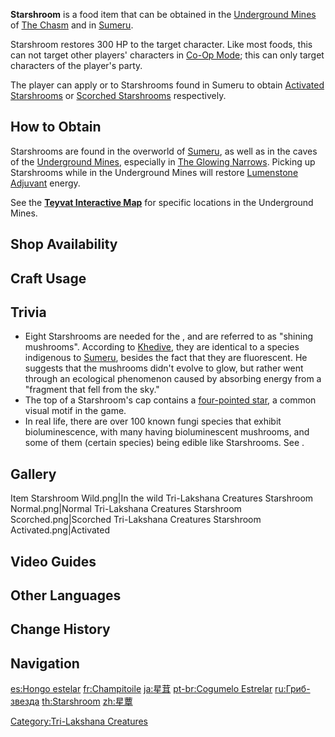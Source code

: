 {{Food Infobox
|id              = 101212
|image           = Item Starshroom.png
|description     = A fungus with a cap that resembles a five-pointed star. It is quite hardy indeed. Once it matures, the center of the cap will split open.
|type            = Recovery Dishes
|effectType      = Healing
|effect          = Restores '''300''' HP.
|eff_att1        = HP Restore
|eff_att2        = HP Restore Fixed
|source1         = Found in the wild
|source2         = {{Sold By|Starshroom}}
|quality         = 0
}}
'''Starshroom''' is a food item that can be obtained in the [[Underground Mines]] of [[The Chasm (Subregion)|The Chasm]] and in [[Sumeru]].

Starshroom restores 300 HP to the target character. Like most foods, this can not target other players' characters in [[Co-Op Mode]]; this can only target characters of the player's party.

The player can apply {{Electro}} or {{Pyro}} to Starshrooms found in Sumeru to obtain [[Activated Starshroom]]s or [[Scorched Starshroom]]s respectively.

==How to Obtain==
Starshrooms are found in the overworld of [[Sumeru]], as well as in the caves of the [[Underground Mines]], especially in [[The Glowing Narrows]]. Picking up Starshrooms while in the Underground Mines will restore [[Lumenstone Adjuvant]] energy.

See the '''[https://webstatic-sea.mihoyo.com/app/ys-map-sea/index.html#/map/9?shown_types=355 Teyvat Interactive Map]''' for specific locations in the Underground Mines.

==Shop Availability==
{{Shop Availability}}

==Craft Usage==
{{Craft Usage}}

==Trivia==
* Eight Starshrooms are needed for the {{Quest|Mycological Investigation in The Chasm}}, and are referred to as "shining mushrooms". According to [[Khedive]], they are identical to a species indigenous to [[Sumeru]], besides the fact that they are fluorescent. He suggests that the mushrooms didn't evolve to glow, but rather went through an ecological phenomenon caused by absorbing energy from a "fragment that fell from the sky."
* The top of a Starshroom's cap contains a [[Symbols in Teyvat#Four-Pointed Star|four-pointed star]], a common visual motif in the game.
* In real life, there are over 100 known fungi species that exhibit bioluminescence, with many having bioluminescent mushrooms, and some of them (certain ''{{w|Armillaria}}'' species) being edible like Starshrooms. See {{w|List of bioluminescent fungus species}}.

==Gallery==
<gallery>
Item Starshroom Wild.png|In the wild
Tri-Lakshana Creatures Starshroom Normal.png|Normal
Tri-Lakshana Creatures Starshroom Scorched.png|Scorched
Tri-Lakshana Creatures Starshroom Activated.png|Activated
</gallery>

==Video Guides==
{{EVT
|video1   = https://youtu.be/6AAcUut2cao
|caption1 = Farm Guide
}}

==Other Languages==
{{Other Languages
|en      = Starshroom
|zhs     = 星蕈
|zhs_rm  = Xīngxùn
|zht     = 星蕈
|zht_rm  = Xīngxùn
|zh_tl   = Star Mushroom
|ja      = 星茸
|ja_rm   = Hoshitake{{Assumed}}
|ja_tl   = Star Mushroom
|ko      = 별 버섯
|ko_tl   = Star Mushroom
|es      = Hongo estelar
|es_tl   = Stellar Mushroom
|fr      = Champitoile
|fr_tl   = Starshroom
|ru      = Гриб-звезда
|ru_tl   = Star Mushroom
|th      = Starshroom
|vi      = Nấm Sao
|vi_tl   = Star Mushroom
|de      = Sternpilz
|de_tl   = Star Mushroom
|id      = Starshroom
|pt      = Cogumelo Estrelar
|pt_tl   = 
|tr      = Yıldız Mantarı
|tr_tl   = 
|it      = Astrofungo
|it_tl   = 
}}

==Change History==
{{Change History|2.6}}

==Navigation==
{{Food Navbox}}

[[Category:Tri-Lakshana Creatures]]

[[es:Hongo estelar]]
[[fr:Champitoile]]
[[ja:星茸]]
[[pt-br:Cogumelo Estrelar]]
[[ru:Гриб-звезда]]
[[th:Starshroom]]
[[zh:星蕈]]